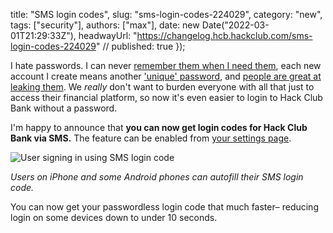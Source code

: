   title: "SMS login codes",
  slug: "sms-login-codes-224029",
  category: "new",
  tags: ["security"],
  authors: ["max"],
  date: new Date("2022-03-01T21:29:33Z"),
  headwayUrl: "https://changelog.hcb.hackclub.com/sms-login-codes-224029" // published: true
});

I hate passwords. I can never [remember them when I need them](https://xkcd.com/936/), each new account I create means another ['unique' password](https://xkcd.com/792/), and [people are great at leaking them](https://knowyourmeme.com/memes/hunter2). We _really_ don't want to burden everyone with all that just to access their financial platform, so now it's even easier to login to Hack Club Bank without a password.

I'm happy to announce that **you can now get login codes for Hack Club Bank via SMS.** The feature can be enabled from [your settings page](https://bank.hackclub.com/my/settings).

![User signing in using SMS login code](https://cloud-clv4atr78-hack-club-bot.vercel.app/0ezgif.com-gif-maker_1_.gif)

_Users on iPhone and some Android phones can autofill their SMS login code._

You can now get your passwordless login code that much faster– reducing login on some devices down to under 10 seconds.
